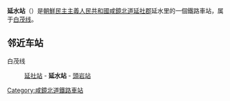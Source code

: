 {{unreferenced|time=2015-02-06T04:37:24+00:00}}
{{朝鮮半島車站資訊
|公司色 = blue
|文字色 = 
|站名 = 延水站
|圖片 = 
|pxl = 
|圖片說明 =
|前一站 = [[延社站|延社]]
|前一站距離 = 11.5
|後一站距離 = 8.3
|後一站 = [[斗岩站|斗岩]]
|所屬路線 = [[白茂线|白茂线]]
|距離 = 150.1
|起點站 = [[白岩青年站|白岩青年]]
|諺文 = 연수역
|朝鮮漢字 = 延水驛
|文觀部式 = Yeonsu-yeok
|馬-賴式 = Yŏnsu-yŏk
|副站名 = 
|車站編號 = 
|停站路線數 = 
|所屬公司 = [[朝鮮民主主義人民共和國鐵道省|朝鮮民主主義人民共和國鐵道省]]
|所在地 =[[咸鏡北道|咸鏡北道]][[延社郡|延社郡]]延水里
|車站構造 = 地面车站
|月台配置 = 
|啟用年月日 =
|廢站年月日 = 
|上下車人次 = 
|統計年度 = 
|轉車 = 
|備註 = 
|全寬備註 = 
}}

'''延水站'''（{{lang-ko|연수역}}）是[[朝鮮民主主義人民共和國|朝鮮民主主義人民共和國]][[咸鏡北道|咸鏡北道]][[延社郡|延社郡]]延水里的一個鐵路車站，属于[[白茂线|白茂线]]。

==邻近车站==
白茂线
:[[延社站|延社站]] - '''延水站''' - [[頭岩站|頭岩站]]

{{朝鲜铁路小作品}}

{{白茂线}}

[[Category:咸鏡北道鐵路車站|Category:咸鏡北道鐵路車站]]